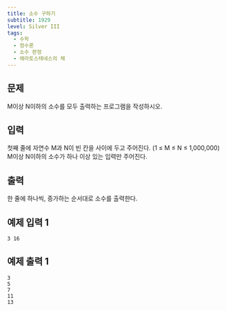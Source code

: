 ```yaml
---
title: 소수 구하기
subtitle: 1929
level: Silver III
tags:
  - 수학
  - 정수론
  - 소수 판정
  - 에라토스테네스의 체
---
```


## 문제

M이상 N이하의 소수를 모두 출력하는 프로그램을 작성하시오.

## 입력

첫째 줄에 자연수 M과 N이 빈 칸을 사이에 두고 주어진다. (1 ≤ M ≤ N ≤ 1,000,000) M이상 N이하의 소수가 하나 이상 있는 입력만 주어진다.

## 출력

한 줄에 하나씩, 증가하는 순서대로 소수를 출력한다.

## 예제 입력 1

```
3 16
```

## 예제 출력 1

```
3
5
7
11
13
```
